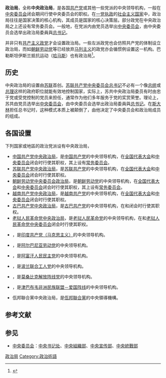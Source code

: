 '''政治局'''，全称'''中央政治局'''，是各国[[共产党|共产党]]或其他一些党派的中央领导机构，一般在[[中央委员会|中央委员会]]闭会期间行使中央委员会的职权。在[[一党制|一党执政]]的[[社会主义国家|社会主义国家]]中，政治局往往是国家决策的核心机构，其成员是国家的核心决策层。部分政党在中央政治局之上还设有常务委员会。一般地，在党派内由党员选举出[[中央委员会|中央委员会]]，由中央委员会选举出政治局委員與[[总书记|总书记]]。

并非只有[[共产党|共产主义政党]]才会设置政治局。一些左派政党也会仿照共产党的体制设立政治局，而如[[朝鲜劳动党|朝鲜劳动党]]等已经放弃[[马克思列宁主义|马列主义]]的政党亦会循惯例设置这一机构。巴勒斯坦伊斯兰抵抗运动（[[哈马斯|哈马斯]]）也有政治局<ref>{{cite web |title=哈尼亚当选哈马斯政治局领导人 |url=http://www.xinhuanet.com/world/2017-05/07/c_129593023.htm |website=新华网 |access-date=2021-05-21 |archive-date=2021-05-21 |archive-url=https://web.archive.org/web/20210521095454/http://www.xinhuanet.com/world/2017-05/07/c_129593023.htm |dead-url=no }}</ref>。

== 历史 ==
中央政治局的设置由[[苏联|苏联]]首创。[[苏联共产党|苏联共产党]][[苏联共产党中央委员会总书记|中央委员会总书记]]不必有一个像[[总统|总统]]或[[总理|总理]]这样的政府职位就能有效地控制国家，实际上，苏共中央政治局委员有时由忠于党或受党控制的党员来担任，通常作为他们多年服务于党的奖赏荣誉。理论上，苏共由党员选举出[[中央委员会|中央委员会]]，由中央委员会选举出政治局委員與[[总书记|总书记]]。在[[约瑟夫·维萨里奥诺维奇·斯大林|斯大林]]担任总书记时，这种模式本质上被颠倒了，由他决定了中央委员会和政治局成员的组成。

== 各国设置 ==
下列国家或地區的政治党派设有中央政治局，
* [[中国共产党中央政治局|中国共产党中央政治局]]，是[[中国共产党|中国共产党]]的中央领导机构，在[[中国共产党全国代表大会|全国代表大会]]和[[中国共产党中央委员会|中央委员会]]闭会时行使其职权，其上设有[[中国共产党中央政治局常务委员会|常务委员会]]。
* [[苏联共产党中央政治局|苏联共产党中央政治局]]，是[[苏联共产党|苏联共产党]]的中央领导机构，在[[苏联共产党代表大会|全国代表大会]]和[[苏联共产党中央委员会|中央委员会]]闭会时行使其职权。
* [[朝鲜劳动党中央委员会政治局|朝鲜劳动党中央委员会政治局]]，是[[朝鲜劳动党|朝鲜劳动党]]的中央领导机构，在[[朝鲜劳动党全国代表大会|全国代表大会]]和[[朝鲜劳动党中央委员会|中央委员会]]闭会时行使其职权，其上设有[[朝鲜劳动党中央委员会政治局常务委员会|常务委员会]]。
* [[越南共产党中央政治局|越南共产党中央政治局]]，是[[越南共产党|越南共产党]]的中央领导机构，在[[越南共產黨全國代表大會|全国代表大会]]和[[越南共产党中央委员会|中央委员会]]闭会时行使其职权。
* [[古巴共产党中央政治局|古巴共产党中央政治局]]，是[[古巴共产党|古巴共产党]]的中央领导机构，在{{link-en|古巴共产党全国代表大会|Congress of the Communist Party of Cuba}}和{{link-en|古巴共产党中央委员会|Central Committee of the Communist Party of Cuba}}闭会时行使其职权。
* [[老挝人民革命党中央政治局|老挝人民革命党中央政治局]]，是[[老挝人民革命党|老挝人民革命党]]的中央领导机构，在{{link-en|老挝人民革命党全国代表大会|Congress of the Lao People's Revolutionary Party}}和[[老挝人民革命党中央委员会|老挝人民革命党中央委员会]]闭会时行使其职权。
* {{link-en|印度共产党（马克思主义）中央政治局|Politburo of the Communist Party of India (Marxist)}}，是[[印度共产党（马克思主义）|印度共产党（马克思主义）]]的中央领导机构。
* {{link-en|阿尔巴尼亚劳动党中央政治局|Politburo of the Party of Labour of Albania}}，是[[阿尔巴尼亚劳动党|阿尔巴尼亚劳动党]]的中央领导机构。
* {{link-en|阿富汗人民民主党中央政治局|Politburo of the People's Democratic Party of Afghanistan}}，是[[阿富汗人民民主黨|阿富汗人民民主党]]的中央领导机构。
* {{link-en|波兰联合工人党中央政治局|Politburo of the Polish United Workers' Party}}，是[[波兰联合工人党|波兰联合工人党]]的中央领导机构。
* {{link-en|莫桑比克解放阵线中央委员会政治局|Political Bureau of the Central Committee of FRELIMO}}，是[[莫桑比克解放阵线党|莫桑比克解放阵线党]]的中央领导机构。
* {{link-en|津巴布韦非洲民族联盟 - 爱国阵线中央政治局|Politburo of the Zimbabwe African National Union – Patriotic Front}}，是[[辛巴威非洲民族聯盟－愛國陣線|津巴布韦非洲民族联盟－爱国阵线]]的中央领导机构。
*佤邦聯合黨中央政治局，是[[佤邦聯合黨|佤邦聯合黨]]的中央領導機構。

== 参考文献 ==
{{Reflist}}

== 参见 ==
{{Portal box|共产主义|政治}}
* [[中央委员会|中央委员会]]：[[中央书记处|中央书记处]]、[[中央組織部|中央組織部]]、[[中央宣传部|中央宣传部]]、[[中共中央统一战线工作部|中央統戰部]]

{{Authority control}}
[[Category:政治局|]]
[[Category:政治術語|Category:政治術語]]